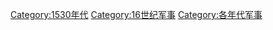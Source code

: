 [[Category:1530年代|Category:1530年代]]
[[Category:16世纪军事|Category:16世纪军事]]
[[Category:各年代军事|Category:各年代军事]]